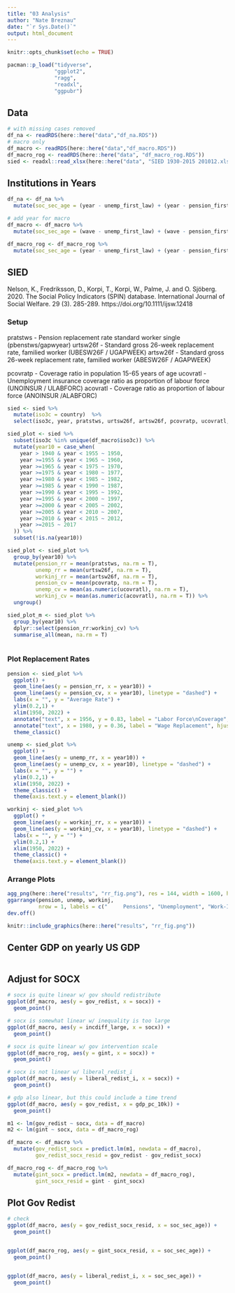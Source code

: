 ```yaml
---
title: "03 Analysis"
author: "Nate Breznau"
date: "`r Sys.Date()`"
output: html_document
---
```


```r
knitr::opts_chunk$set(echo = TRUE)

pacman::p_load("tidyverse",
               "ggplot2",
               "ragg",
               "readxl",
               "ggpubr")
```

## Data

```r
# with missing cases removed
df_na <- readRDS(here::here("data","df_na.RDS"))
# macro only
df_macro <- readRDS(here::here("data","df_macro.RDS"))
df_macro_rog <- readRDS(here::here("data", "df_macro_rog.RDS"))
sied <- readxl::read_xlsx(here::here("data", "SIED 1930-2015 201012.xlsx"))
```


## Institutions in Years

```r
df_na <- df_na %>%
  mutate(soc_sec_age = (year - unemp_first_law) + (year - pension_first_law) + (year - labor_workinjury_firstlaw))

# add year for macro
df_macro <- df_macro %>%
  mutate(soc_sec_age = (wave - unemp_first_law) + (wave - pension_first_law) + (wave - labor_workinjury_firstlaw))

df_macro_rog <- df_macro_rog %>%
  mutate(soc_sec_age = (year - unemp_first_law) + (year - pension_first_law) + (year - labor_workinjury_firstlaw))
```

## SIED

Nelson, K., Fredriksson, D., Korpi, T., Korpi, W., Palme, J. and O. Sjöberg. 2020. The Social Policy Indicators (SPIN) database. International Journal of Social Welfare. 29 (3). 285-289. https://doi.org/10.1111/ijsw.12418

### Setup



pratstws - Pension replacement rate standard worker single (pbenstws/gapwyear)
urtsw26f - Standard gross 26-week replacement rate, familied worker (UBESW26F / UGAPWEEK)
artsw26f - Standard gross 26-week replacement rate, familied worker (ABESW26F / AGAPWEEK)

pcovratp - Coverage ratio in population 15-65 years of age
ucovratl - Unemployment insurance coverage ratio as proportion of labour force (UNOINSUR / ULABFORC)
acovratl - Coverage ratio as proportion of labour force (ANOINSUR /ALABFORC)


```r
sied <- sied %>%
  mutate(iso3c = country)  %>%
  select(iso3c, year, pratstws, urtsw26f, artsw26f, pcovratp, ucovratl, acovratl)

sied_plot <- sied %>%
  subset(iso3c %in% unique(df_macro$iso3c)) %>%
  mutate(year10 = case_when(
    year > 1940 & year < 1955 ~ 1950,
    year >=1955 & year < 1965 ~ 1960,
    year >=1965 & year < 1975 ~ 1970,
    year >=1975 & year < 1980 ~ 1977,
    year >=1980 & year < 1985 ~ 1982,
    year >=1985 & year < 1990 ~ 1987,
    year >=1990 & year < 1995 ~ 1992,
    year >=1995 & year < 2000 ~ 1997,
    year >=2000 & year < 2005 ~ 2002,
    year >=2005 & year < 2010 ~ 2007,
    year >=2010 & year < 2015 ~ 2012,
    year >=2015 ~ 2017
  )) %>%
  subset(!is.na(year10))

sied_plot <- sied_plot %>%
  group_by(year10) %>%
  mutate(pension_rr = mean(pratstws, na.rm = T),
         unemp_rr = mean(urtsw26f, na.rm = T),
         workinj_rr = mean(artsw26f, na.rm = T),
         pension_cv = mean(pcovratp, na.rm = T),
         unemp_cv = mean(as.numeric(ucovratl), na.rm = T),
         workinj_cv = mean(as.numeric(acovratl), na.rm = T)) %>%
  ungroup()

sied_plot_m <- sied_plot %>%
  group_by(year10) %>%
  dplyr::select(pension_rr:workinj_cv) %>%
  summarise_all(mean, na.rm = T)
  
```

### Plot Replacement Rates

```r
pension <- sied_plot %>%
  ggplot() +
  geom_line(aes(y = pension_rr, x = year10)) +
  geom_line(aes(y = pension_cv, x = year10), linetype = "dashed") +
  labs(x = "", y = "Average Rate") +
  ylim(0.2,1) +
  xlim(1950, 2022) +
  annotate("text", x = 1956, y = 0.83, label = "Labor Force\nCoverage", hjust = 0) +
  annotate("text", x = 1980, y = 0.36, label = "Wage Replacement", hjust = 0) +
  theme_classic()

unemp <- sied_plot %>%
  ggplot() +
  geom_line(aes(y = unemp_rr, x = year10)) +
  geom_line(aes(y = unemp_cv, x = year10), linetype = "dashed") +
  labs(x = "", y = "") +
  ylim(0.2,1) +
  xlim(1950, 2022) +
  theme_classic() +
  theme(axis.text.y = element_blank())

workinj <- sied_plot %>%
  ggplot() +
  geom_line(aes(y = workinj_rr, x = year10)) +
  geom_line(aes(y = workinj_cv, x = year10), linetype = "dashed") +
  labs(x = "", y = "") +
  ylim(0.2,1) +
  xlim(1950, 2022) +
  theme_classic() +
  theme(axis.text.y = element_blank())

```
### Arrange Plots

```r
agg_png(here::here("results", "rr_fig.png"), res = 144, width = 1600, height = 600)
ggarrange(pension, unemp, workinj,
          nrow = 1, labels = c("     Pensions", "Unemployment", "Work-Injury"))
dev.off()

knitr::include_graphics(here::here("results", "rr_fig.png"))
```


## Center GDP on yearly US GDP

```r

```

## Adjust for SOCX

```r


# socx is quite linear w/ gov should redistribute
ggplot(df_macro, aes(y = gov_redist, x = socx)) +
  geom_point()

# socx is somewhat linear w/ inequality is too large
ggplot(df_macro, aes(y = incdiff_large, x = socx)) +
  geom_point()

# socx is quite linear w/ gov intervention scale
ggplot(df_macro_rog, aes(y = gint, x = socx)) +
  geom_point()

# socx is not linear w/ liberal_redist_i
ggplot(df_macro, aes(y = liberal_redist_i, x = socx)) +
  geom_point()

# gdp also linear, but this could include a time trend
ggplot(df_macro, aes(y = gov_redist, x = gdp_pc_10k)) +
  geom_point()

m1 <- lm(gov_redist ~ socx, data = df_macro)
m2 <- lm(gint ~ socx, data = df_macro_rog)

df_macro <- df_macro %>%
  mutate(gov_redist_socx = predict.lm(m1, newdata = df_macro),
         gov_redist_socx_resid = gov_redist - gov_redist_socx)

df_macro_rog <- df_macro_rog %>%
  mutate(gint_socx = predict.lm(m2, newdata = df_macro_rog),
         gint_socx_resid = gint - gint_socx)


```

## Plot Gov Redist

```r
# check
ggplot(df_macro, aes(y = gov_redist_socx_resid, x = soc_sec_age)) +
  geom_point()


ggplot(df_macro_rog, aes(y = gint_socx_resid, x = soc_sec_age)) +
  geom_point()


ggplot(df_macro, aes(y = liberal_redist_i, x = soc_sec_age)) +
  geom_point()
```

